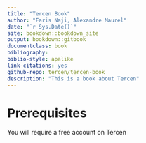 ```yaml
--- 
title: "Tercen Book"
author: "Faris Naji, Alexandre Maurel"
date: "`r Sys.Date()`"
site: bookdown::bookdown_site
output: bookdown::gitbook
documentclass: book
bibliography: 
biblio-style: apalike
link-citations: yes
github-repo: tercen/tercen-book
description: "This is a book about Tercen"
---
```


# Prerequisites

You will require a free account on Tercen

